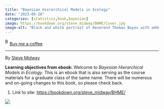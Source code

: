 ```yaml
---
title: "Bayesian Hierarchical Models in Ecology"
date: "2023-05-28"
categories: [statistics,book,bayesian]
image: https://bookdown.org/steve_midway/BHME/Cover.jpg
image-alt: "Black and white portrait of Reverend Thomas Bayes with added cartoon elements including a brown pith helmet and two green palm trees in the background."
---
```


<link href="https://fonts.googleapis.com/css?family=Cookie" rel="stylesheet"><a class="bmc-button" target="_blank" href="https://www.buymeacoffee.com/JoscelinRocha">![Buy me a coffee](https://cdn.buymeacoffee.com/buttons/bmc-new-btn-logo.svg){alt="Buy me a coffee" width="15" height="21"}Buy me a coffee</a>

------------------------------------------------------------------------

By [Steve Midway](https://bookdown.org/steve_midway/BHME/)

**Learning objectives from ebook:** Welcome to *Bayesian Hierarchical Models in Ecology*. This is an ebook that is also serving as the course materials for a graduate class of the same name. There will be numerous and on-going changes to this book, so please check back.

1.  Link to site: <https://bookdown.org/steve_midway/BHME/>

![](https://bookdown.org/steve_midway/BHME/Cover.jpg){fig-alt="Black and white portrait of Reverend Thomas Bayes with added cartoon elements including a brown pith helmet and two green palm trees in the background."}
